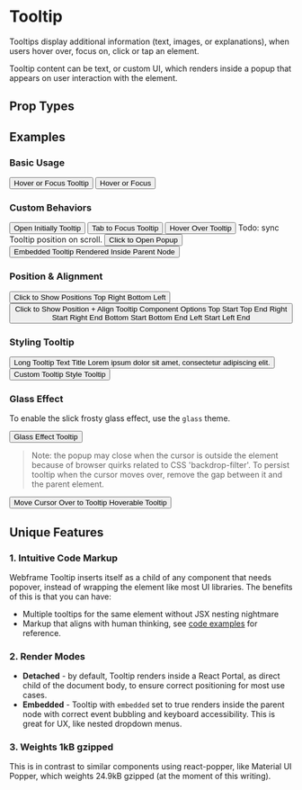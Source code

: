 
# Tooltip

<AssetCard className='float-right margin' component={Tooltip} />

Tooltips display additional information (text, images, or explanations), when users hover over, focus on, click or tap an element.

Tooltip content can be text, or custom UI, which renders inside a popup that appears on user interaction with the element.

## Prop Types

<PropsTable component={Tooltip} />

## Examples

### Basic Usage

<CodeExample desc='Default Tooltip'>
  <Button>
    <Text>Hover or Focus</Text>
    <Tooltip>Tooltip</Tooltip>
  </Button>
</CodeExample>

<CodeExample desc='As `tooltip` property of `Button`'>
  <Button tooltip='Tooltip'>
    <Text>Hover or Focus</Text>
  </Button>
</CodeExample>

### Custom Behaviors

<CodeExample desc='Show Tooltip initially'>
  <Button>
    <Text>Open Initially</Text>
    <Tooltip openInitially>Tooltip</Tooltip>
  </Button>
</CodeExample>

<CodeExample desc='Appear on element `focus` only'>
  <Button>
    <Text>Tab to Focus</Text>
    <Tooltip on='focus'>Tooltip</Tooltip>
  </Button>
</CodeExample>

<CodeExample desc='Appear on element `hover` only'>
  <Button>
    <Text>Hover Over</Text>
    <Tooltip on='hover'>Tooltip</Tooltip>
  </Button>
</CodeExample>

<Callout emoji="🚨">
  Todo: sync Tooltip position on scroll.
</Callout>

<CodeExample desc='Open or close popup on `click`'>
  <Button>
    <Text>Click to Open</Text>
    <Tooltip on='click'>Popup</Tooltip>
  </Button>
</CodeExample>

<CodeExample desc='Render Tooltip inside parent node'>
  <Button>
    <Text>Embedded Tooltip</Text>
    <Tooltip embedded on='click'>Rendered Inside Parent Node</Tooltip>
  </Button>
</CodeExample>

### Position & Alignment

<CodeExample desc='Tooltip Position'>
  <Button>
    <Text>Click to Show Positions</Text>
    <Tooltip on='click' position='top'>Top</Tooltip>
    <Tooltip on='click' position='right'>Right</Tooltip>
    <Tooltip on='click' position='bottom'>Bottom</Tooltip>
    <Tooltip on='click' position='left'>Left</Tooltip>
  </Button>
</CodeExample>

<CodeExample desc='Aligning within Position'>
  <Button>
    <View>
      <Text className='padding'>Click to Show Position + Align</Text>
      <Text className='padding'>Tooltip Component Options</Text>
    </View>
    <Tooltip on='click' position='top' align='start'>Top Start</Tooltip>
    <Tooltip on='click' position='top' align='end'>Top End</Tooltip>
    <Tooltip on='click' position='right' align='start'>Right Start</Tooltip>
    <Tooltip on='click' position='right' align='end'>Right End</Tooltip>
    <Tooltip on='click' position='bottom' align='start'>Bottom Start</Tooltip>
    <Tooltip on='click' position='bottom' align='end'>Bottom End</Tooltip>
    <Tooltip on='click' position='left' align='start'>Left Start</Tooltip>
    <Tooltip on='click' position='left' align='end'>Left End</Tooltip>
  </Button>
</CodeExample>

### Styling Tooltip

<CodeExample desc='Tooltip adopts to content size by default'>
  <Button>
    <Text>Long Tooltip Text</Text>
    <Tooltip on={['click', 'hover', 'focus']}>
      <Text className='bold'>Title</Text>
      <Text className='p'>Lorem ipsum dolor sit amet, consectetur adipiscing elit.</Text>
    </Tooltip>
  </Button>
</CodeExample>

<CodeExample desc='Customize Tooltip with `className` or `style`'>
  <Button>
    <Text>Custom Tooltip Style</Text>
    <Tooltip className='bg-primary'
             style={{color: 'white'}}
             on={['click', 'hover', 'focus']}>Tooltip</Tooltip>
  </Button>
</CodeExample>

### Glass Effect

To enable the slick frosty glass effect, use the `glass` theme.

<CodeExample>
  <Button>
    <Text>Glass Effect</Text>
    <Tooltip theme='glass' on={['click', 'hover', 'focus']}>Tooltip</Tooltip>
  </Button>
</CodeExample>

> Note: the popup may close when the cursor is outside the element because of browser quirks related to CSS 'backdrop-filter'. To persist tooltip when the cursor moves over, remove the gap between it and the parent element.

<CodeExample desc='Hoverable Glass Theme Tooltip'>
  <Button>
    <Text>Move Cursor Over to Tooltip</Text>
    <Tooltip theme='glass' on={['click', 'hover', 'focus']} style={{margin: 0}}>Hoverable Tooltip</Tooltip>
  </Button>
</CodeExample>

## Unique Features

### 1. Intuitive Code Markup

Webframe Tooltip inserts itself as a child of any component that needs popover, instead of wrapping the element like most UI libraries. The benefits of this is that you can have:
- Multiple tooltips for the same element without JSX nesting nightmare
- Markup that aligns with human thinking, see [code examples](#examples) for reference.

### 2. Render Modes

- **Detached** - by default, Tooltip renders inside a React Portal, as direct child of the document body, to ensure correct positioning for most use cases.
- **Embedded** - Tooltip with `embedded`  set to true renders inside the parent node with correct event bubbling and keyboard accessibility. This is great for UX, like nested dropdown menus.

### 3. Weights 1kB gzipped

This is in contrast to similar components using react-popper, like Material UI Popper, which weights 24.9kB gzipped (at the moment of this writing).
